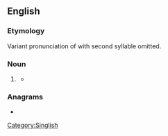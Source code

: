 ==English==

===Etymology===
Variant pronunciation of {{m|en|government}} with second syllable omitted.

===Noun===
{{en-noun}}

# {{lb|en|Singapore|informal}} {{pronunciation spelling of|en|government}}
#* {{quote-newsgroup|en|date=2006-01-30|first=George|last=Soros|title=Should Singapore subsidise medical care?|newsgroup=soc.culture.malaysia|passage=Without doubt, '''gahmen''' must medically  subsidise the lowest 10% of the population.}}
[[Category:Singlish]]

===Anagrams===
* {{anagrams|en|a=aeghmn|Gehman|Ghanem|Meghan}}